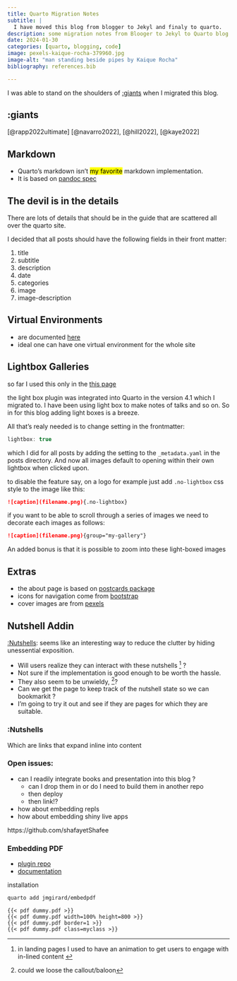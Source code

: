 ```yaml
---
title: Quarto Migration Notes
subtitle: |
  I have moved this blog from blogger to Jekyl and finaly to quarto.  
description: some migration notes from Blooger to Jekyl to Quarto blog.
date: 2024-01-30
categories: [quarto, blogging, code]
image: pexels-kaique-rocha-379960.jpg
image-alt: "man standing beside pipes by Kaique Rocha"
bibliography: references.bib

---
```


I was able to stand on the shoulders of [:giants](#giants) when I migrated this blog.

## :giants {.invisible}

[@rapp2022ultimate] [@navarro2022], [@hill2022], [@kaye2022] 


## Markdown

- Quarto's markdown isn't [my favorite]{.mark} markdown implementation.
- It is based on [pandoc spec](https://pandoc.org/MANUAL.html#pandocs-markdown) 

## The devil is in the details

There are lots of details that should be in the guide that are scattered all over the quarto site.

I decided that all posts should have the following fields in their front matter:

1.  title
2.  subtitle
3.  description
4.  date
5.  categories
6.  image
7.  image-description

## Virtual Environments


-   are documented [here](https://quarto.org/docs/projects/virtual-environments.html#rstudio)
-   ideal one can have one virtual environment for the whole site


## Lightbox Galleries 

so far I used this only in the [this page](../2023-12-20-autogluon/index.html)

the light box plugin was integrated into Quarto in the version 4.1 which I migrated to. 
I have been using light box to make notes of talks and so on. So in for this blog 
adding light boxes is a breeze.

All that's realy needed is to change setting in the frontmatter:

```javascript
lightbox: true
```

which I did for all posts by adding the setting to the `_metadata.yaml` in the 
posts directory. And now all images default to opening within their own lightbox 
when clicked upon.

to disable the feature say, on a logo for example just add `.no-lightbox` css style to the image like this:

```markdown
![caption](filename.png){.no-lightbox}
```

if you want to be able to scroll through a series of images we need to decorate each images as follows:


```markdown
![caption](filename.png){group="my-gallery"}
```

An added bonus is that it is possible to zoom into these light-boxed images

## Extras

-   the about page is based on [postcards package](https://cran.r-project.org/web/packages/postcards/readme/README.html)
-   icons for navigation come from [bootstrap](https://icons.getbootstrap.com/?q=archive%3E)
-   cover images are from [pexels](www.pexels.com)


## Nutshell Addin

[:Nutshells](#Nutshells): seems like an interesting way to reduce the 
clutter by hiding unessential exposition. 

- Will users realize they can interact with these nutshells ^[in landing pages I 
  used to have an animation to get users to engage with in-lined content  ] ?
- Not sure if the implementation is good enough to be worth the hassle.
- They also seem to be unwieldy, ^[could we loose the callout/baloon]?
- Can we get the page to keep track of the nutshell state so we can bookmarkit ?
- I'm going to try it out and see if they are pages for which they are suitable.

### :Nutshells {.invisible}

Which are links that expand inline into content


### Open issues:

- can I readily integrate books and presentation into this blog ?
  - can I drop them in or do I need to build them in another repo 
  - then deploy 
  - then link!?
- how about embedding repls
- how about embedding shiny live apps


https://github.com/shafayetShafee

### Embedding PDF

- [plugin repo](https://github.com/jmgirard/embedpdf?tab=readme-ov-file)
- [documentation](https://jmgirard.github.io/embedpdf/example.html)

installation

```bash
quarto add jmgirard/embedpdf
```

```{shortcodes=false}
{{< pdf dummy.pdf >}}
{{< pdf dummy.pdf width=100% height=800 >}}
{{< pdf dummy.pdf border=1 >}}
{{< pdf dummy.pdf class=myclass >}}
```




